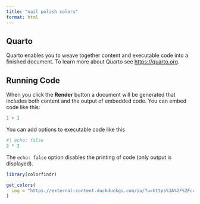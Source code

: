 ```yaml
---
title: "nail polish colors"
format: html
---
```


## Quarto

Quarto enables you to weave together content and executable code into a finished document. To learn more about Quarto see <https://quarto.org>.

## Running Code

When you click the **Render** button a document will be generated that includes both content and the output of embedded code. You can embed code like this:

```r
1 + 1
```

You can add options to executable code like this

```r
#| echo: false
2 * 2
```

The `echo: false` option disables the printing of code (only output is displayed).

```r
library(colorfindr)
```

```r
get_colors(
  img = "https://external-content.duckduckgo.com/iu/?u=https%3A%2F%2Fcdn.shopify.com%2Fs%2Ffiles%2F1%2F0848%2F7808%2Fproducts%2Fbeyond-polish-opi-nail-lacquer-ecstatic-prismatic-05-oz-nlc78-2_grande.jpg%3Fv%3D1579481905&f=1&nofb=1&ipt=f5caa0c9454e5da183a000425d81268221f13ac3a3dbdfacd0d2e160c84036d0&ipo=images", top_n = TRUE
)
```
